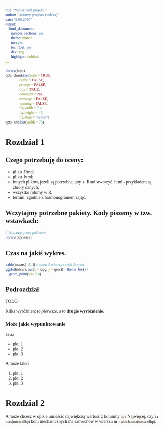 ---
title: "Wpisz tytuł projektu"
author: "Autorzy projektu (indeks)"
date: "8.05.2050"
output:
    html_document: 
      number_sections: yes
      theme: united
      toc: yes
      toc_float: yes
      dev: svg
      highlight: haddock
---

```{r setup, include=FALSE}
library(knitr)
opts_chunk$set(echo = TRUE, 
               cache = FALSE,
               prompt = FALSE,
               tidy = TRUE,
               comment = NA,
               message = FALSE,
               warning = FALSE,
               fig.width = 7.4,
               fig.height = 4.7,
               fig.align = "center")
opts_knit$set(width = 75)
```

<style> 

/* Jeśli znasz CSS,  to możesz wygląd dostosować do swoich preferencji */
/* Możesz też usunąć tę część: style  */

tr {font-family: 'Fira Mono'; font-size:90%}
code, kbd,pre,samp {font-family: 'Fira Mono';
                    background-color: rgba(237, 125, 49, 0.04)}
body, h1, h2, h3, h4, h5 {font-family: 'Fira Sans'}

</style>




# Rozdział 1

## Czego potrzebuję do oceny:

- pliku .Rmd;
- pliku .html;
- innych plików, jeżeli są potrzebne, aby z .Rmd stworzyć .html - przykładem są zbiory danych; 
- wszystko robimy w R,
- termin: zgodnie z harmonogramem zajęć.



## Wczytajmy potrzebne pakiety. Kody piszemy w tzw. wstawkach: 

```{r}
# Wczytuję grupę pakietów
library(tidyverse)
```


## Czas na jakiś wykres.

```{r}
kable(mtcars[1:5, ]) # pokaż 5 wierszy ramki danych
ggplot(mtcars, aes(x = mpg, y = qsec)) + theme_bw() +
    geom_point(size = 4)
```

## Podrozdział

TODO

Kilka wyróżnień: _to pierwsze_, a to __drugie wyróżnienie__.

### Może jakie wypunktowanie

Lista 

- pkt. 1
- pkt. 2
- pkt. 3

A może taka?

1. pkt. 1
2. pkt. 2
3. pkt. 3


# Rozdział 2

A może chcesz w opisie umieścić największą wartość z kolumny `hp`? Najwięcej, czyli `r max(mtcars$hp)` 
koni mechanicznych ma samochów w wierszu nr `r which.max(mtcars$hp)`. 


